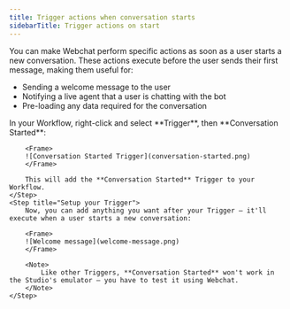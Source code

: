 ```yaml
---
title: Trigger actions when conversation starts
sidebarTitle: Trigger actions on start
---
```


You can make Webchat perform specific actions as soon as a user starts a new conversation. These actions execute before the user sends their first message, making them useful for:

- Sending a welcome message to the user
- Notifying a live agent that a user is chatting with the bot
- Pre-loading any data required for the conversation

<Steps titleSize="h2">
    <Step title="Add the Conversation Started Trigger">
        In your Workflow, right-click and select **Trigger**, then **Conversation Started**:

        <Frame>
        ![Conversation Started Trigger](conversation-started.png)
        </Frame>

        This will add the **Conversation Started** Trigger to your Workflow.
    </Step>
    <Step title="Setup your Trigger">
        Now, you can add anything you want after your Trigger — it'll execute when a user starts a new conversation:

        <Frame>
        ![Welcome message](welcome-message.png)
        </Frame>

        <Note>
            Like other Triggers, **Conversation Started** won't work in the Studio's emulator — you have to test it using Webchat.
        </Note>
    </Step>
</Steps>